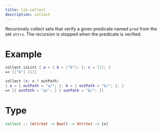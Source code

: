 ```yaml
---
title: lib.collect
description: collect
---
```



Recursively collect sets that verify a given predicate named `pred`
from the set `attrs`. The recursion is stopped when the predicate is
verified.

# Example

```nix
collect isList { a = { b = ["b"]; }; c = [1]; }
=> [["b"] [1]]
```

```nix
collect (x: x ? outPath)
{ a = { outPath = "a/"; }; b = { outPath = "b/"; }; }
=> [{ outPath = "a/"; } { outPath = "b/"; }]
```

# Type

```haskell
collect :: (AttrSet -> Bool) -> AttrSet -> [x]
```
